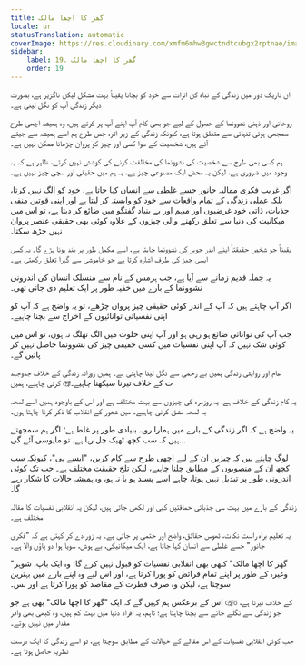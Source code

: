```yaml
---
title: گھر کا اچھا مالک
locale: ur
statusTranslation: automatic
coverImage: https://res.cloudinary.com/xmfm6mhw3gwctndtcubgx2rptnae/image/upload/v1740468922/small_cover_tratado_de_psicologia_revolucionaria_a4c0dca4e0.webp
sidebar:
    label: 19. گھر کا اچھا مالک
    order: 19
---
```

ان تاریک دور میں زندگی کے تباہ کن اثرات سے خود کو بچانا یقیناً بہت مشکل لیکن ناگزیر ہے، بصورت دیگر زندگی آپ کو نگل لیتی ہے۔

روحانی اور ذہنی نشوونما کے حصول کے لیے جو بھی کام آپ اپنے آپ پر کرتے ہیں، وہ ہمیشہ اچھی طرح سمجھی ہوئی تنہائی سے متعلق ہوتا ہے، کیونکہ زندگی کے زیر اثر، جس طرح ہم اسے ہمیشہ سے جیتے آئے ہیں، شخصیت کے سوا کسی اور چیز کو پروان چڑھانا ممکن نہیں ہے۔

ہم کسی بھی طرح سے شخصیت کی نشوونما کی مخالفت کرنے کی کوشش نہیں کرتے، ظاہر ہے کہ یہ وجود میں ضروری ہے، لیکن یہ محض ایک مصنوعی چیز ہے، یہ ہم میں حقیقی اور سچی چیز نہیں ہے۔

اگر غریب فکری ممالیہ جانور جسے غلطی سے انسان کہا جاتا ہے، خود کو الگ نہیں کرتا، بلکہ عملی زندگی کے تمام واقعات سے خود کو وابستہ کر لیتا ہے اور اپنی قوتیں منفی جذبات، ذاتی خود غرضیوں اور مبہم اور بے بنیاد گفتگو میں ضائع کر دیتا ہے، تو اس میں میکانیت کی دنیا سے تعلق رکھنے والی چیزوں کے علاوہ کوئی بھی حقیقی عنصر پروان نہیں چڑھ سکتا۔

یقیناً جو شخص حقیقتاً اپنے اندر جوہر کی نشوونما چاہتا ہے، اسے مکمل طور پر بند ہونا پڑے گا۔ یہ کسی ایسی چیز کی طرف اشارہ کرتا ہے جو خاموشی سے گہرا تعلق رکھتی ہے۔

یہ جملہ قدیم زمانے سے آیا ہے، جب ہرمس کے نام سے منسلک انسان کی اندرونی نشوونما کے بارے میں خفیہ طور پر ایک تعلیم دی جاتی تھی۔

اگر آپ چاہتے ہیں کہ آپ کے اندر کوئی حقیقی چیز پروان چڑھے، تو یہ واضح ہے کہ آپ کو اپنی نفسیاتی توانائیوں کے اخراج سے بچنا چاہیے۔

جب آپ کی توانائی ضائع ہو رہی ہو اور آپ اپنی خلوت میں الگ تھلگ نہ ہوں، تو اس میں کوئی شک نہیں کہ آپ اپنی نفسیات میں کسی حقیقی چیز کی نشوونما حاصل نہیں کر پائیں گے۔

عام اور روایتی زندگی ہمیں بے رحمی سے نگل لینا چاہتی ہے۔ ہمیں روزانہ زندگی کے خلاف جدوجہد کرنی چاہیے، ہمیں স্রোت کے خلاف تیرنا سیکھنا چاہیے۔

یہ کام زندگی کے خلاف ہے، یہ روزمرہ کی چیزوں سے بہت مختلف ہے اور اس کے باوجود ہمیں اسے لمحہ بہ لمحہ مشق کرنی چاہیے۔ میں شعور کے انقلاب کا ذکر کرنا چاہتا ہوں۔

یہ واضح ہے کہ اگر زندگی کے بارے میں ہمارا رویہ بنیادی طور پر غلط ہے؛ اگر ہم سمجھتے ہیں کہ سب کچھ ٹھیک چل رہا ہے، تو مایوسی آئے گی...

لوگ چاہتے ہیں کہ چیزیں ان کے لیے اچھی طرح سے کام کریں، "ایسے ہی"، کیونکہ سب کچھ ان کے منصوبوں کے مطابق چلنا چاہیے، لیکن تلخ حقیقت مختلف ہے۔ جب تک کوئی اندرونی طور پر تبدیل نہیں ہوتا، چاہے اسے پسند ہو یا نہ ہو، وہ ہمیشہ حالات کا شکار رہے گا۔

زندگی کے بارے میں بہت سی جذباتی حماقتیں کہی اور لکھی جاتی ہیں، لیکن یہ انقلابی نفسیات کا مقالہ مختلف ہے۔

یہ تعلیم براہ راست نکات، ٹھوس حقائق، واضح اور حتمی پر جاتی ہے۔ یہ زور دے کر کہتی ہے کہ "فکری جانور" جسے غلطی سے انسان کہا جاتا ہے، ایک میکانیکی، بے ہوش، سویا ہوا دو پاؤں والا ہے۔

"گھر کا اچھا مالک" کبھی بھی انقلابی نفسیات کو قبول نہیں کرے گا؛ وہ ایک باپ، شوہر وغیرہ کے طور پر اپنے تمام فرائض کو پورا کرتا ہے، اور اس لیے وہ اپنے بارے میں بہترین سوچتا ہے، لیکن وہ صرف فطرت کے مقاصد کو پورا کرتا ہے اور بس۔

اس کے برعکس ہم کہیں گے کہ ایک "گھر کا اچھا مالک" بھی ہے جو স্রোত کے خلاف تیرتا ہے، جو زندگی سے نگلے جانے سے بچنا چاہتا ہے؛ تاہم، یہ افراد دنیا میں بہت کم ہیں، وہ کبھی بھی وافر مقدار میں نہیں ہوتے۔

جب کوئی انقلابی نفسیات کے اس مقالے کے خیالات کے مطابق سوچتا ہے، تو اسے زندگی کا ایک درست نظریہ حاصل ہوتا ہے۔

